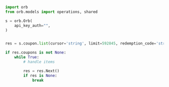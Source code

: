 ```python ListCoupons.py
import orb
from orb.models import operations, shared

s = orb.Orb(
    api_key_auth="",
)


res = s.coupon.list(cursor='string', limit=592845, redemption_code='string', show_archived=False)

if res.coupons is not None:
    while True:
        # handle items

        res = res.Next()
        if res is None:
            break

```
